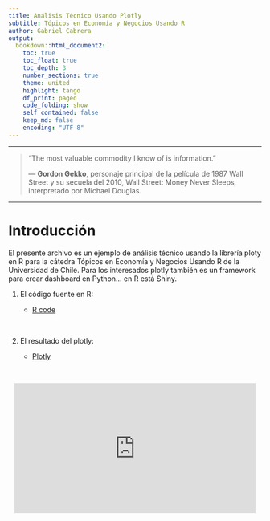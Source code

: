```yaml
---
title: Análisis Técnico Usando Plotly
subtitle: Tópicos en Economía y Negocios Usando R 
author: Gabriel Cabrera
output:
  bookdown::html_document2:
    toc: true
    toc_float: true
    toc_depth: 3
    number_sections: true
    theme: united
    highlight: tango
    df_print: paged
    code_folding: show
    self_contained: false
    keep_md: false
    encoding: "UTF-8"
---
```


---

> “The most valuable commodity I know of is information.” 
>
> --- **Gordon Gekko**, personaje principal de la película de 1987 Wall Street y su secuela del 2010, Wall Street: Money Never Sleeps, interpretado por Michael Douglas.

---

# Introducción 

El presente archivo es un ejemplo de análisis técnico usando la librería ploty en R para la cátedra Tópicos en Economía y Negocios Usando R de la Universidad de Chile. Para los interesados plotly también es un framework para crear dashboard en Python... en R está Shiny.

1. El código fuente en R: 

    * [R code](technical_analysis_with_plotly.nb.html)
    
    <br>
    
2. El resultado del plotly: 

    * [Plotly](finale_plotly.html)
    
    <br>  

<center>
<iframe src="https://giphy.com/embed/WW3YU74Oi5nLa" width="480" height="259" frameBorder="0" class="giphy-embed" allowFullScreen></iframe><p><a href="https://giphy.com/gifs/reactiongifs-WW3YU74Oi5nLa"></a></p>
</center>
